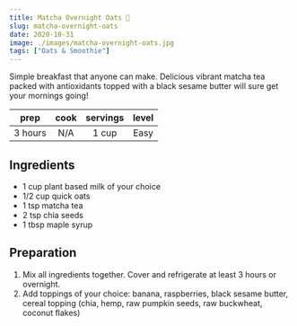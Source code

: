 ```yaml
---
title: Matcha Overnight Oats 🍵
slug: matcha-overnight-oats
date: 2020-10-31
image: ./images/matcha-overnight-oats.jpg
tags: ["Oats & Smoothie"]
---
```


<StyledParagraph>Simple breakfast that anyone can make. Delicious vibrant matcha tea packed with antioxidants topped with a black sesame butter will sure get your mornings going!</StyledParagraph>

| prep | cook | servings | level |
| :--: | :--: | :------: | :---: |
| 3 hours | N/A |  1 cup  | Easy  |

## Ingredients

- <ListItem>1 cup plant based milk of your choice</ListItem>
- <ListItem>1/2 cup quick oats</ListItem>
- <ListItem>1 tsp matcha tea</ListItem>
- <ListItem>2 tsp chia seeds</ListItem>
- <ListItem>1 tbsp maple syrup</ListItem>

## Preparation

1. Mix all ingredients together. Cover and refrigerate at least 3 hours or overnight.
2. Add toppings of your choice: banana, raspberries, black sesame butter, cereal topping (chia, hemp, raw pumpkin seeds, raw buckwheat, coconut flakes) 
